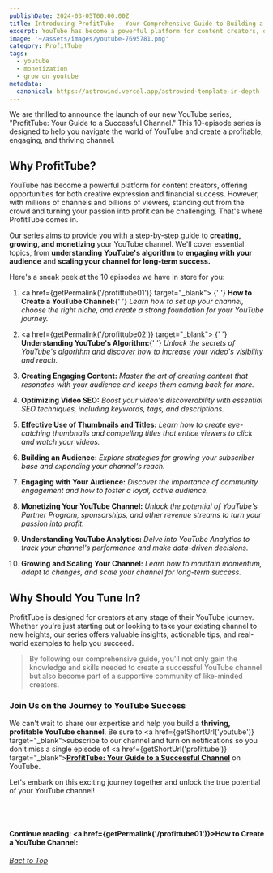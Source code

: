 ```yaml
---
publishDate: 2024-03-05T00:00:00Z
title: Introducing ProfitTube - Your Comprehensive Guide to Building a Successful YouTube Channel
excerpt: YouTube has become a powerful platform for content creators, offering opportunities for both creative expression and financial success.
image: '~/assets/images/youtube-7695781.png'
category: ProfitTube
tags:
  - youtube
  - monetization
  - grow on youtube
metadata:
  canonical: https://astrowind.vercel.app/astrowind-template-in-depth
---
```



We are thrilled to announce the launch of our new YouTube series, "ProfitTube: Your Guide to a Successful Channel." This 10-episode series is designed to help you navigate the world of YouTube and create a profitable, engaging, and thriving channel.

## Why ProfitTube?

YouTube has become a powerful platform for content creators, offering opportunities for both creative expression and financial success. However, with millions of channels and billions of viewers, standing out from the crowd and turning your passion into profit can be challenging. That's where ProfitTube comes in.

Our series aims to provide you with a step-by-step guide to **creating, growing, and monetizing** your YouTube channel. We'll cover essential topics, from **understanding YouTube's algorithm** to **engaging with your audience** and **scaling your channel for long-term success.**

Here's a sneak peek at the 10 episodes we have in store for you:

1. <a href={getPermalink('/profittube01')} target="_blank">
     {' '}
     **How to Create a YouTube Channel:**{' '}
   </a>
   *Learn how to set up your channel, choose the right niche, and create a strong foundation for your YouTube journey.*

2. <a href={getPermalink('/profittube02')} target="_blank">
     {' '}
     **Understanding YouTube's Algorithm:**{' '}
   </a>
   _Unlock the secrets of YouTube's algorithm and discover how to increase your video's visibility and reach._
3. **Creating Engaging Content:**
   _Master the art of creating content that resonates with your audience and keeps them coming back for more._
4. **Optimizing Video SEO:**
   _Boost your video's discoverability with essential SEO techniques, including keywords, tags, and descriptions._
5. **Effective Use of Thumbnails and Titles:**
   _Learn how to create eye-catching thumbnails and compelling titles that entice viewers to click and watch your videos._
6. **Building an Audience:**
   _Explore strategies for growing your subscriber base and expanding your channel's reach._
7. **Engaging with Your Audience:**
   _Discover the importance of community engagement and how to foster a loyal, active audience._
8. **Monetizing Your YouTube Channel:**
   _Unlock the potential of YouTube's Partner Program, sponsorships, and other revenue streams to turn your passion into profit._
9. **Understanding YouTube Analytics:**
   _Delve into YouTube Analytics to track your channel's performance and make data-driven decisions._
10. **Growing and Scaling Your Channel:**
    _Learn how to maintain momentum, adapt to changes, and scale your channel for long-term success._

## Why Should You Tune In?

ProfitTube is designed for creators at any stage of their YouTube journey. Whether you're just starting out or looking to take your existing channel to new heights, our series offers valuable insights, actionable tips, and real-world examples to help you succeed.

> By following our comprehensive guide, you'll not only gain the knowledge and skills needed to create a successful YouTube channel but also become part of a supportive community of like-minded creators.

### Join Us on the Journey to YouTube Success

We can't wait to share our expertise and help you build a **thriving, profitable YouTube channel**. Be sure to <a href={getShortUrl('youtube')} target="\_blank">subscribe</a> to our channel and turn on notifications so you don't miss a single episode of <a href={getShortUrl('profittube')} target="\_blank"><u>**ProfitTube: Your Guide to a Successful Channel**</u></a> on YouTube.

Let's embark on this exciting journey together and unlock the true potential of your YouTube channel!

<br></br>
#### Continue reading: <a href={getPermalink('/profittube01')}>**How to Create a YouTube Channel:**</a>

[_Bact to Top_](#top)
